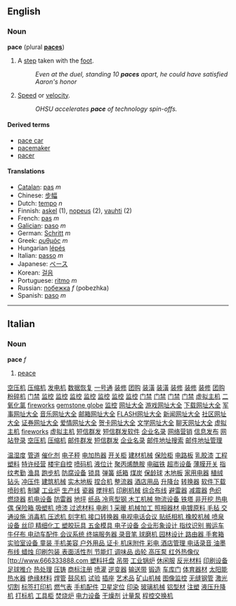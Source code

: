 ==English==
===Noun===
'''pace''' (plural '''[[paces]]''')

#A [[step]] taken with the [[foot]].
#:''Even at the duel, standing 10 '''paces''' apart, he could have satisfied Aaron's honor''
#[[Speed]] or [[velocity]].
#:''OHSU accelerates '''pace''' of technology spin-offs.''

====Derived terms====
*[[pace car]]
*[[pacemaker]]
*[[pacer]]

====Translations====
*[[Catalan]]: [[pas]] ''m''
*Chinese: [[步幅]]
*Dutch: [[tempo]] ''n''
*Finnish: [[askel]] (1), [[nopeus]] (2), [[vauhti]] (2)
*French: [[pas]] ''m''
*[[Galician]]: [[paso]] ''m''
*German: [[Schritt]] ''m''
*Greek: [[ρυθμός]] ''m''
*Hungarian [[lépés]]
*Italian: [[passo]] ''m''
*Japanese: [[ペース]]
*Korean: [[걸음]]
*Portuguese: [[ritmo]] ''m''
*Russian: [[побежка]] ''f'' (pobezhka)
*Spanish: [[paso]] ''m''

----

==Italian==
===Noun===
'''pace''' ''f''

#[[peace]]
[http://www.sec66.com/ym001/pro.asp 空压机]
[http://www.sec66.com/ym001/cp_list.asp?sb=1 压缩机]
[http://www.genset-sh.com 发电机]
[http://www.hdfix.com.cn 数据恢复]
[http://www.1-sh.cn 一号通]
[http://www.funasia.cn 装修]
[http://www.funasia.cn 团购]
[http://www.funasia.cn/pinpai.asp 装潢]
[http://www.funasia.cn/client/gb_list.asp 装潢]
[http://www.funasia.cn/funasiaHome/index.asp 装修]
[http://www.funasia.cn/jiancai.asp 装修]
[http://www.funasia.cn/shishang.asp 装修]
[http://www.funasia.cn/mall/AboutOur.htm 团购]
[http://www.zzhtjx.com 粉碎机] 
[http://www.haishun.net 门禁]
[http://www.haishun.net/cctv.htm 监控] 
[http://www.haishun.net/p_cctv_jk.htm 监控]
[http://www.haishun.net/p_cctv_jk_jt.htm 监控]
[http://www.haishun.net/p_cctv_jk_sxj.htm 监控]
[http://www.haishun.net/p_cctv_jk_xsq.htm 监控]
[http://www.haishun.net/p_cctv_jk_yt.htm 监控]
[http://www.haishun.net/p_cctv_jk_zj.htm 监控]
[http://www.haishun.net/p_mjds.htm 门禁]
[http://www.haishun.net/p_mjds_dmmj.htm 门禁]
[http://www.haishun.net/p_mjds_cls.htm 门禁]
[http://www.haishun.net/p_mjds_yjs.htm 门禁] 
[http://haishun11.51.net 虚拟主机]
[http://www.zhaoguan.com 二氧化氯] 
[http://fireworks.garrywa.com fireworks]
[http://global.garrywa.com/index1.htm gemstone globe]
[http://www.haishun.net 监控]
[http://www.fm360.net 网址大全]
[http://www.fm360.net/page/game.htm 游戏网址大全]
[http://www.fm360.net/page/software.htm 下载网址大全]
[http://www.fm360.net/page/jinshi.htm 军事网址大全]
[http://www.fm360.net/page/music.htm 音乐网址大全]
[http://www.fm360.net/page/053.html 邮箱网址大全]
[http://www.fm360.net/page/flash.htm FLASH网址大全]
[http://www.fm360.net/page/newsweek.htm 新闻网址大全]
[http://www.fm360.net/page/club.htm 社区网址大全]
[http://www.fm360.net/page/stock.htm 证券网址大全]
[http://www.fm360.net/page/love.htm 爱情网址大全]
[http://www.fm360.net/page/netcard.htm 贺卡网址大全]
[http://www.fm360.net/page/book.htm 文学网址大全] 
[http://www.fm360.net/page/001.html 聊天网址大全] 
[http://www.conjhost.com 虚拟主机]
[http://fireworks.garrywa.com/fireworks/fireworks.htm fireworks]
[http://www.conjhost.com 虚拟主机] 
[http://www.sms88.cn 短信群发]
[http://www.sms88.cn/xiazai.htm 短信群发软件]
[http://www.a688.net/info.htm 企业名录]
[http://www.21cnnet.net 网络营销]
[http://www.w1688.com/index1.htm 信息发布]
[http://www.w1688.com/index2.htm 网站登录] 
[http://www.sec66.com 空压机]
[http://www.sec66.com 压缩机] 
[http://www.w1688.com/mailadd.htm 邮件群发]
[http://www.w1688.com/web.htm 短信群发]
[http://www.w1688.com/i8.htm 企业名录]
[http://www.w1688.com/mailadd1.htm 邮件地址搜索]
[http://www.w1688.com/mailadd2.htm 邮件地址管理]

[http://www.108888.com 温湿度]
[http://www.208888.com 管道]
[http://www.308888.com 催化剂]
[http://www.408888.com 电子秤]
[http://www.508888.com 电加热器]
[http://www.708888.com 开关柜]
[http://www.300888.com 建材机械]
[http://www.500888.com 保险柜]
[http://www.700888.com 电路板]
[http://www.900888.com 乳胶漆]
[http://www.106666.com 工程塑料]
[http://www.206666.com 特许经营]
[http://www.1006666.com 楼宇自控]
[http://www.2006666.com 喷码机]
[http://www.306666.com 液位计]
[http://www.3006666.com 聚丙烯酰胺]
[http://www.506666.com 电磁铁]
[http://www.606666.com 超市设备]
[http://www.5006666.com 薄膜开关]
[http://www.6006666.com 指纹考勤]
[http://www.706666.com 渔具]
[http://www.7006666.com 跑步机]
[http://www.806666.com 防腐设备]
[http://www.8006666.com 锁具]
[http://www.906666.com 弹簧]
[http://www.9006666.com 纸箱]
[http://www.0001111.com 煤炭]
[http://www.00001111.com 保龄球]
[http://www.0003333.com 木地板]
[http://www.00005555.com 家用电器]
[http://www.0005555.com 植绒]
[http://www.0006666.com 钻头]
[http://www.00007777.com 冲压件]
[http://www.0008888.com 建筑机械]
[http://www.1236666.com 实木地板]
[http://www.3456666.com 捏合机]
[http://www.13088888888.com 整流器]
[http://www.13288888888.com 酒店用品]
[http://www.13588888888.com 升降台]
[http://www.13688888888.com 转换器]
[http://www.13788888888.com 软件下载]
[http://www.13888888888.com 喷砂机]
[http://www.02088888888.com 制罐]
[http://www.02288888888.com 工业炉]
[http://www.02188888888.com 生产线]
[http://www.02388888888.com 瓷器]
[http://www.02588888888.com 搅拌机]
[http://www.02788888888.com 印刷机械]
[http://www.3698888.com 综合布线]
[http://www.1478888.com 避雷器]
[http://www.888777888.com 减震器]
[http://www.8899888888.com 色织]
[http://www.8877888888.com 燃烧器]
[http://www.8866888888.com 机电设备]
[http://www.8855888888.com 防雷器]
[http://www.8833888888.com 地坪]
[http://www.8822888888.com 纸品
[http://www.8811888888.com 冷弯型钢]
[http://www.7799888888.com 木工机械]
[http://www.7788888888.com 物流设备]
[http://www.7766888888.com 铁塔]
[http://www.7755888888.com 非开挖]
[http://www.7733888888.com 热电偶]
[http://www.7722888888.com 保险箱]
[http://www.6666888888.com 吸塑机]
[http://www.6655888888.com 喷漆]
[http://www.6633888888.com 过滤材料]
[http://www.6622888888.com 电刷]
[http://www.6611888888.com冷水机]
[http://www.5599888888.com 采暖]
[http://www.5588888888.com 机械加工]
[http://www.5577888888.com 照相器材]
[http://www.5566888888.com 电镀原料]
[http://www.5555888888.com 毛毡]
[http://www.5533888888.com 交通设施]
[http://www.5522888888.com 消毒机]
[http://www.5511888888.com 压滤机]
[http://www.3399888888.com 刻字机]
[http://www.3377888888.com 接口转换器]
[http://www.3366888888.com 电视电话会议]
[http://www.3311888888.com 贴纸相机]
[http://www.2299888888.com 橡胶机械]
[http://www.2277888888.com 喷泉设备]
[http://www.2266888888.com 丝印]
[http://www.2255888888.com 精细化工]
[http://www.2233888888.com 塑胶玩具]
[http://www.3355888888.com 五金模具]
[http://www.3333888888.com 电子设备]
[http://www.3322888888.com 企业形象设计]
[http://www.2211888888.com 指纹识别]
[http://www.1199888888.com 搬运车]
[http://www.1188888888.com 牛仔布]
[http://www.1177888888.com 电动车配件]
[http://www.1166888888.com 会议系统]
[http://www.1155888888.com 终端服务器]
[http://www.1133888888.com 录音笔]
[http://www.1122888888.com 球磨机]
[http://www.999999888.com 园林设计]
[http://www.999777888.com 路由器]
[http://www.999666999.com 手套箱]
[http://www.999555888.com 实验室设备]
[http://www.999333888.com 童装]
[http://www.999222888.com 手机美容]
[http://www.999111888.com 户外用品]
[http://www.888888999.com 证卡]
[http://www.888999888.com 机床附件]
[http://www.888555888.com 彩电]
[http://www.888333888.com 酒店管理]
[http://www.888222888.com 电话录音]
[http://www.888111888.com 油墨]
[http://www.777777888.com 布线]
[http://www.777999888.com 蜡烛]
[http://www.777666888.com 印刷包装]
[http://www.777555888.com 表面活性剂]
[http://www.777333888.com 节能灯]
[http://www.777222888.com 调味品]
[http://www.777111888.com 齿轮]
[http://www.666999888.com 高压泵]
[http://www.666666888.com 红外热像仪]
[ttp://www.666333888.com 塑料托盘]
[http://www.666222888.com 吊带]
[http://www.666111888.com 工业锅炉]
[http://www.555999888.com 休闲服]
[http://www.555777888.com 反光材料]
[http://www.555555888.com 印刷设备]
[http://www.555333888.com 足球推介]
[http://www.555222888.com 热处理]
[http://www.555111888.com 压铸]
[http://www.1111166666.com 商标注册]
[http://www.1111199999.com 喷灌]
[http://www.1111188888.com 逆变器]
[http://www.2222228888.com 输送带]
[http://www.2221118888.com 锻造]
[http://www.1119998888.com 车库门]
[http://www.1118888888.com 体育器材]
[http://www.1117778888.com 太阳能热水器]
[http://www.1116668888.com 绝缘材料]
[http://www.1115558888.com 焊管]
[http://www.1113338888.com 鼓风机]
[http://www.1112228888.com 试验]
[http://www.111166666.com 插座]
[http://www.111155555.com 艺术品]
[http://www.111133333.com 矿山机械]
[http://www.111122222.com 图像监控]
[http://www.333888888.com 无缝钢管]
[http://www.333777888.com 激光切割]
[http://www.333555888.com 标签打印机]
[http://www.333333888.com 燃气表]
[http://www.333111888.com 手机配件]
[http://www.3331118888.com 卫星定位]
[http://www.2229998888.com 印染]
[http://www.2228888888.com 玻璃机械]
[http://www.2226668888.com 铝型材]
[http://www.2225558888.com 注塑]
[http://www.1111133333.com 液压升降机]
[http://www.999998888.com 打标机]
[http://www.777778888.com 工具柜]
[http://www.666668888.com 焚烧炉]
[http://www.555558888.com 电力设备]
[http://www.333338888.com 干燥剂]
[http://www.222228888.com 计量泵]
[http://www.111118888.com 程控交换机]